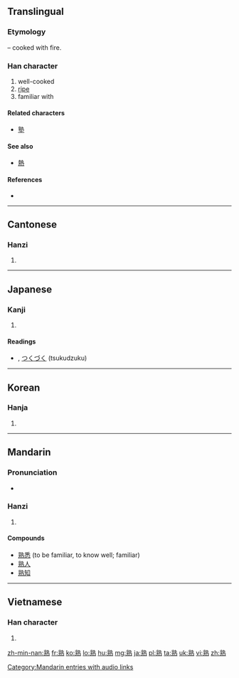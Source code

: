==Translingual==
===Etymology===
{{Han compound|孰|火|alt2=灬|t2=fire|ls=psc|c1=p|c2=s}} – cooked with fire.

===Han character===
{{Han char|rn=86|rad=火|as=11|sn=15|four=0533<sub>1</sub>|canj=卜戈火 (YIF)}}

# well-cooked
# [[ripe]]
# familiar with

====Related characters====
* [[塾]]

====See also====
* [[熱]] <!-- Graphically similar -->

====References====
* {{Han ref|kx=0680.200|dkj=19332|dj=1091.250|hdz=32231.030|uh=719F|ud=29087|bh=BCF4|bd=48372}}

----

==Cantonese==

===Hanzi===
{{yue-hanzi|jyut=suk6|y=suk6}}

# {{defn|lang=yue|sort=火11}}

----

==Japanese==

===Kanji===
{{ja-kanji|grade=6|rs=火11}}

# {{defn|lang=ja|sort=火11}}

====Readings====
* {{ja-readings|on=[[じゅく]] (juku)|kun=[[うれる]] (ureru), [[にる]] (niru), [[つらつら]] (tsuratsura)}}, [[つくづく]] (tsukudzuku)

----

==Korean==

===Hanja===
{{ko-hanja|hangeul=숙|eumhun=|rv=suk|mr=suk|y=swuk}}

# {{defn|lang=ko|sort=火11}}

----

==Mandarin==

===Pronunciation===
* {{audio|zh-shú.ogg|audio|lang=cmn}}

===Hanzi===
{{cmn-hanzi|pin=[[shóu]] ([[shou2]]); [[shú]] ([[shu2]]) |wg=shou<sup>2</sup>; shu<sup>2</sup>}}

# {{defn|lang=cmn|sort=火11}}

====Compounds====
* [[熟悉]] (to be familiar, to know well; familiar)
* [[熟人]]
* [[熟知]]

[[Category:Mandarin entries with audio links]]

----

==Vietnamese==

===Han character===
{{vi-hantu|[[thục]]|rs=火11}}

# {{defn|lang=vi|sort=火11}}

[[zh-min-nan:熟]]
[[fr:熟]]
[[ko:熟]]
[[lo:熟]]
[[hu:熟]]
[[mg:熟]]
[[ja:熟]]
[[pl:熟]]
[[ta:熟]]
[[uk:熟]]
[[vi:熟]]
[[zh:熟]]